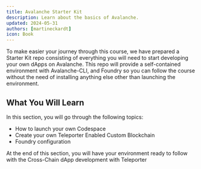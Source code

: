 ```yaml
---
title: Avalanche Starter Kit
description: Learn about the basics of Avalanche.
updated: 2024-05-31
authors: [martineckardt]
icon: Book
---
```


To make easier your journey through this course, we have prepared a Starter Kit repo consisting of everything you will need to start developing your own dApps on Avalanche. This repo will provide a self-contained environment with Avalanche-CLI, and Foundry so you can follow the course without the need of installing anything else other than launching the environment.

## What You Will Learn

In this section, you will go through the following topics:

- How to launch your own Codespace
- Create your own Teleporter Enabled Custom Blockchain
- Foundry configuration

At the end of this section, you will have your environment ready to follow with the Cross-Chain dApp development with Teleporter 